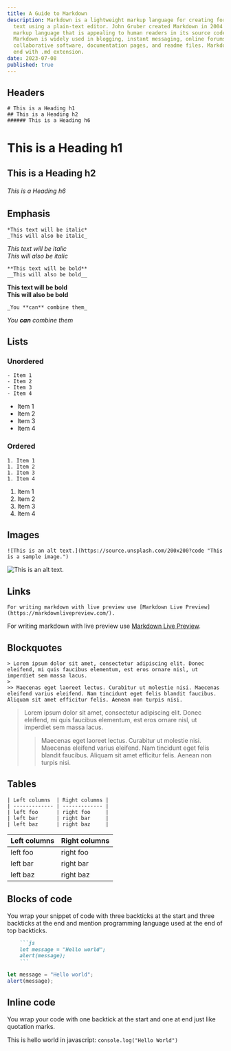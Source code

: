 ```yaml
---
title: A Guide to Markdown
description: Markdown is a lightweight markup language for creating formatted
  text using a plain-text editor. John Gruber created Markdown in 2004 as a
  markup language that is appealing to human readers in its source code form.
  Markdown is widely used in blogging, instant messaging, online forums,
  collaborative software, documentation pages, and readme files. Markdown files
  end with .md extension.
date: 2023-07-08
published: true
---
```


## Headers

```
# This is a Heading h1
## This is a Heading h2
###### This is a Heading h6
```

# This is a Heading h1

## This is a Heading h2

###### This is a Heading h6

## Emphasis

```
*This text will be italic*
_This will also be italic_
```

_This text will be italic_  
_This will also be italic_

```
**This text will be bold**
__This will also be bold__
```

**This text will be bold**  
**This will also be bold**

```
_You **can** combine them_
```

_You **can** combine them_

## Lists

### Unordered

```
- Item 1
- Item 2
- Item 3
- Item 4
```

- Item 1
- Item 2
- Item 3
- Item 4

### Ordered

```
1. Item 1
1. Item 2
1. Item 3
1. Item 4
```

1. Item 1
1. Item 2
1. Item 3
1. Item 4

## Images

```
![This is an alt text.](https://source.unsplash.com/200x200?code "This is a sample image.")
```

![This is an alt text.](https://source.unsplash.com/200x200?code "This is a sample image.")

## Links

```
For writing markdown with live preview use [Markdown Live Preview](https://markdownlivepreview.com/).
```

For writing markdown with live preview use [Markdown Live Preview](https://markdownlivepreview.com/).

## Blockquotes

```
> Lorem ipsum dolor sit amet, consectetur adipiscing elit. Donec eleifend, mi quis faucibus elementum, est eros ornare nisl, ut imperdiet sem massa lacus.
>
>> Maecenas eget laoreet lectus. Curabitur ut molestie nisi. Maecenas eleifend varius eleifend. Nam tincidunt eget felis blandit faucibus. Aliquam sit amet efficitur felis. Aenean non turpis nisi.
```

> Lorem ipsum dolor sit amet, consectetur adipiscing elit. Donec eleifend, mi quis faucibus elementum, est eros ornare nisl, ut imperdiet sem massa lacus.
>
> > Maecenas eget laoreet lectus. Curabitur ut molestie nisi. Maecenas eleifend varius eleifend. Nam tincidunt eget felis blandit faucibus. Aliquam sit amet efficitur felis. Aenean non turpis nisi.

## Tables

```
| Left columns  | Right columns |
| ------------- | ------------- |
| left foo      | right foo     |
| left bar      | right bar     |
| left baz      | right baz     |
```

| Left columns | Right columns |
| ------------ | ------------- |
| left foo     | right foo     |
| left bar     | right bar     |
| left baz     | right baz     |

## Blocks of code

You wrap your snippet of code with three backticks at the start and three backticks at the end and mention programming language used at the end of top backticks.

````markdown
    ```js
    let message = "Hello world";
    alert(message);
    ```
````

```js
let message = "Hello world";
alert(message);
```

## Inline code

You wrap your code with one backtick at the start and one at end just like quotation marks.

This is hello world in javascript: `console.log("Hello World")`
